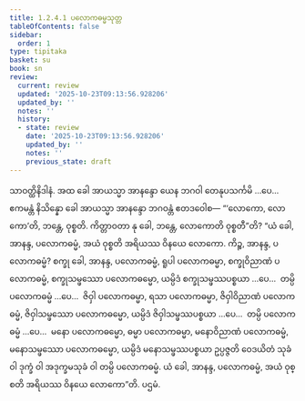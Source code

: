 ```yaml
---
title: 1.2.4.1 ပလောကဓမ္မသုတ္တ
tableOfContents: false
sidebar:
  order: 1
type: tipitaka
basket: su
book: sn
review:
  current: review
  updated: '2025-10-23T09:13:56.928206'
  updated_by: ''
  notes: ''
  history:
  - state: review
    date: '2025-10-23T09:13:56.928206'
    updated_by: ''
    notes: ''
    previous_state: draft
---
```



<ReviewStatus review={frontmatter.review} showDetails={true} />

<HypothesisAnnotation frontmatter={frontmatter} />

<DynamicBreadcrumb />

<Division number="84" book="sn" e="ch" v="18" p="293">

<Paragraph number="354" book="sn">
သာဝတ္ထိနိဒါနံ. အထ ခေါ အာယသ္မာ အာနန္ဒော ယေန ဘဂဝါ တေနုပသင်္ကမိ …ပေ…  ဧကမန္တံ နိသိန္နော ခေါ အာယသ္မာ အာနန္ဒော ဘဂဝန္တံ ဧတဒဝေါစ—
</Paragraph>

<Paragraph number="355" book="sn">
“‘လောကော, လောကော’တိ, ဘန္တေ, ဝုစ္စတိ. ကိတ္တာဝတာ နု ခေါ, ဘန္တေ, လောကောတိ ဝုစ္စတီ”တိ? “ယံ ခေါ, အာနန္ဒ, ပလောကဓမ္မံ, အယံ ဝုစ္စတိ အရိယဿ ဝိနယေ လောကော. ကိဉ္စ, အာနန္ဒ, ပလောကဓမ္မံ? စက္ခု ခေါ, အာနန္ဒ, ပလောကဓမ္မံ, ရူပါ ပလောကဓမ္မာ, စက္ခုဝိညာဏံ ပလောကဓမ္မံ, စက္ခုသမ္ဖဿော ပလောကဓမ္မော, ယမ္ပိဒံ စက္ခုသမ္ဖဿပစ္စယာ …ပေ…  တမ္ပိ ပလောကဓမ္မံ …ပေ…  ဇိဝှါ ပလောကဓမ္မာ, ရသာ ပလောကဓမ္မာ, ဇိဝှါဝိညာဏံ ပလောကဓမ္မံ, ဇိဝှါသမ္ဖဿော ပလောကဓမ္မော, ယမ္ပိဒံ ဇိဝှါသမ္ဖဿပစ္စယာ …ပေ…  တမ္ပိ ပလောကဓမ္မံ …ပေ…  မနော ပလောကဓမ္မော, ဓမ္မာ ပလောကဓမ္မာ, မနောဝိညာဏံ ပလောကဓမ္မံ, မနောသမ္ဖဿော ပလောကဓမ္မော, ယမ္ပိဒံ မနောသမ္ဖဿပစ္စယာ ဥပ္ပဇ္ဇတိ ဝေဒယိတံ သုခံ ဝါ ဒုက္ခံ ဝါ အဒုက္ခမသုခံ ဝါ တမ္ပိ ပလောကဓမ္မံ. ယံ ခေါ, အာနန္ဒ, ပလောကဓမ္မံ, အယံ ဝုစ္စတိ အရိယဿ ဝိနယေ လောကော”တိ.

</Paragraph>
</Division>

<Paragraph number="356" type="center" book="sn">
ပဌမံ.
</Paragraph>